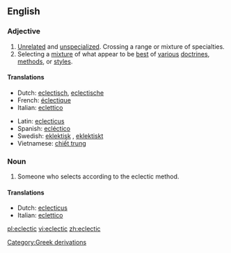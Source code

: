 ==English==

===Adjective===
{{en-adj}}
#[[Unrelated]] and [[unspecialized]]. Crossing a range or mixture of specialties.
#Selecting a [[mixture]] of what appear to be [[best]] of [[various]] [[doctrines]], [[methods]], or [[styles]].

====Translations====
{{top}}
*Dutch: [[eclectisch]], [[eclectische]]
*French: [[éclectique]]
*Italian: [[eclettico]]
{{mid}}
*Latin: [[eclecticus]] {{m}}
*Spanish: [[ecléctico]] {{m}}
*Swedish: [[eklektisk]] {{c}}, [[eklektiskt]] {{n}}
*Vietnamese: [[chiết trung]]
{{bottom}}

===Noun===
{{en-noun}}
#Someone who selects according to the eclectic method.

====Translations====
{{top}}
*Dutch: [[eclecticus]] {{m}}
*Italian: [[eclettico]]
{{mid}}
{{bottom}}

[[Category:Greek derivations]]

[[pl:eclectic]]
[[vi:eclectic]]
[[zh:eclectic]]